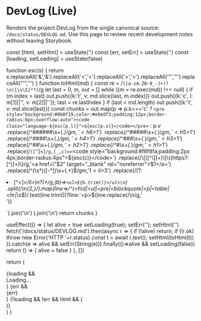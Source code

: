 

# DevLog (Live)

Renders the project DevLog from the single canonical source: `/docs/status/DEVLOG.md`. Use this page to review recent development notes without leaving Storybook.

<Meta title="Command Center/Devlog" />

  const [html, setHtml] = useState('')
  const [err, setErr] = useState('')
  const [loading, setLoading] = useState(false)

function esc(s) {
return s.replaceAll('&','&amp;').replaceAll('<','&lt;').replaceAll('>','&gt;').replaceAll('"','&quot;').replaceAll("'",'&#39;')
}
function toHtml(md) {
const re = /`([a-zA-Z0-9_-]+)?\n([\s\S]*?)`/g
let last = 0, m, out = []
while ((m = re.exec(md)) !== null) {
if (m.index > last) out.push({k:'t', v: md.slice(last, m.index)})
out.push({k:'c', l: m[1]||'', v: m[2]||''}); last = re.lastIndex
}
if (last < md.length) out.push({k:'t', v: md.slice(last)})
const chunks = out.map(p => p.k==='c'
? `<pre style="background:#0b0f19;color:#e6edf3;padding:12px;border-radius:6px;overflow:auto"><code class="language-${esc(p.l)}">${esc(p.v)}</code></pre>`
: p.v
.replace(/^######\s+(._)$/gm,'<h6>$1</h6>')
.replace(/^#####\s+(._)$/gm,'<h5>$1</h5>')
.replace(/^####\s+(.*)$/gm,'<h4>$1</h4>')
.replace(/^###\s+(.*)$/gm,'<h3>$1</h3>')
.replace(/^##\s+(.*)$/gm,'<h2>$1</h2>')
.replace(/^#\s+(.*)$/gm,'<h1>$1</h1>')
.replace(/`([^`]+)`/g,(_,c)=>`<code style=\"background:#f6f8fa;padding:2px 4px;border-radius:4px\">${esc(c)}</code>`)
.replace(/\[([^\]]+)\]\((https?:[^)]+)\)/g,'<a href=\"$2\" target=\"_blank\" rel=\"noreferrer\">$1</a>')
.replace(/^(\s*)([-*])\s+(.+)$/gm,'$1<li>$3</li>')
.replace(/(?:<li>[^<]*<\/li>\n?)+/g,(b)=>`<ul>${b.trim()}</ul>\n`)
.split(/\n{2,}/).map(line=>/^(<h\d|<ul|<pre|<blockquote|<p|<table|<hr|\s*$)/.test(line.trim())?line:`<p>${line.replace(/\n/g,'<br/>')}</p>`).join('\n')
).join('\n')
return chunks
}

useEffect(() => {
let alive = true
setLoading(true); setErr(''); setHtml('')
fetch('/docs/status/DEVLOG.md').then(async r => {
if (!alive) return; if (!r.ok) throw new Error('HTTP '+r.status)
const t = await r.text(); setHtml(toHtml(t))
}).catch(e => alive && setErr(String(e))).finally(()=>alive && setLoading(false))
return () => { alive = false }
}, [])

return (

<div style={{ maxWidth: 1000 }}>
  {loading && <div style={{ fontFamily: "monospace" }}>Loading…</div>}
  {err && <div style={{ fontFamily: "monospace", color: "crimson" }}>{err}</div>}
  {!loading && !err && html && (
    <div
      style={{
        border: "1px solid #eee",
        borderRadius: 6,
        padding: 14,
        background: "white",
        fontSize: 14,
        lineHeight: 1.55,
      }}
      dangerouslySetInnerHTML={{ __html: html }}
    />
  )}
</div>
) }

<Canvas>
  <DevlogDoc />
</Canvas>

<LastUpdated file="docs/status/DEVLOG.md" />
